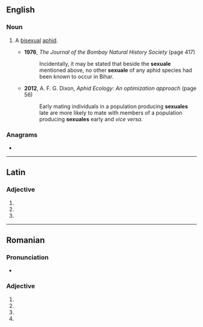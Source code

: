 ==English==

===Noun===
{{en-noun}}

# {{lb|en|zoology}} A [[bisexual]] [[aphid]].
#* '''1976''', ''The Journal of the Bombay Natural History Society'' (page 417)
#*: Incidentally, it may be stated that beside the '''sexuale''' mentioned above, no other '''sexuale''' of any aphid species had been known to occur in Bihar.
#* '''2012''', A. F. G. Dixon, ''Aphid Ecology: An optimization approach'' (page 56)
#*: Early mating individuals in a population producing '''sexuales''' late are more likely to mate with members of a population producing '''sexuales''' early and ''vice versa''.

===Anagrams===
* {{anagrams|en|esexual}}

----

==Latin==

===Adjective===
{{la-adj-form|sexuāle}}

# {{inflection of|sexuālis||nom|n|s|lang=la}}
# {{inflection of|sexuālis||acc|n|s|lang=la}}
# {{inflection of|sexuālis||voc|n|s|lang=la}}

----

==Romanian==

===Pronunciation===
* {{IPA|[sek.suˈa.le]|lang=ro}}

===Adjective===
{{head|ro|adjective form}}

# {{ro-adj-form of|fp|n|sexual}}
# {{ro-adj-form of|fp|a|sexual}}
# {{ro-adj-form of|np|n|sexual}}
# {{ro-adj-form of|np|a|sexual}}